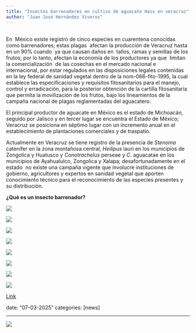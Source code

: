 ```yaml
---
title: "Insectos barrenadores en cultivo de aguacate Hass en veracruz"
author: "Juan José Hernández Viveros"
---
```


![](images/clipboard-1429506829.png){width="65" height="1"}

En  México existe registro de cinco especies en cuarentena conocidas como barrenadores; estas plagas  afectan la producción de Veracruz hasta en un 90% cuando  ya que causan daños en  tallos, ramas y semillas de los frutos; por lo tanto, afectan la economía de los productores ya que  limitan la comercialización  de las cosechas en el mercado nacional e internacional, por estar regulados en las disposiciones legales contenidas en la ley federal de sanidad vegetal dentro de la nom-066-fito-1995, la cual  establece las especificaciones y requisitos fitosanitarios para el manejo, control y erradicación, para la posterior obtención de la cartilla fitosanitaria que permita la movilización de los frutos, bajo los lineamientos de la campaña nacional de plagas reglamentadas del aguacatero.

El principal productor de aguacate en México es el estado de Michoacán, seguido por Jalisco y en tercer lugar se encuentra el Estado de México; Veracruz se posiciona en séptimo lugar con un incremento anual en el establecimiento de plantaciones comerciales y de traspatio.

Actualmente en Veracruz se tiene registro de la presencia de *Stenoma* catenifer en la zona montañosa central, *Heilipus* lauri en los municipios de Zongolica y Huatusco y *Conotrachelus* perseae y *C.* aguacatae en los municipios de Ayahualulco, Zongolica y Xalapa; desafortunadamente en el estado  no existe una campaña vigente que involucre instituciones de gobierno, agricultores y expertos en sanidad vegetal que aporten conocimiento técnico para el reconocimiento de las especies presentes y su distribución.

**¿Qué es un insecto barrenador?**

![](images/Barrenador%20de%20tronco.jpg)

![](images/clipboard-3261934532.png)

![](images/clipboard-3322227189.png)

![](images/clipboard-2743884565.png)

![](images/clipboard-1960830273.png)

![](images/Heilipus%20lauri%20adulto.jpeg)

![](images/larva%20de%20copturus%20aguacate%20en%20rama.jpeg)

![](images/Conotrachelus%20aguacatae.jpg)

[Link](https://www.researchgate.net/publication/389787450_PRESENCIA_DE_ESCARABAJOS_BARRENADORES_COLEOPTERA_CURCULIONIDAE_EN_EL_CULTIVO_DE_AGUACATE_HASS_EN_VERACRUZ￼)

date: "07-03-2025" categories: \[news\]

------------------------------------------------------------------------

![](images/foto%20de%20aguacate%201.jpg)
